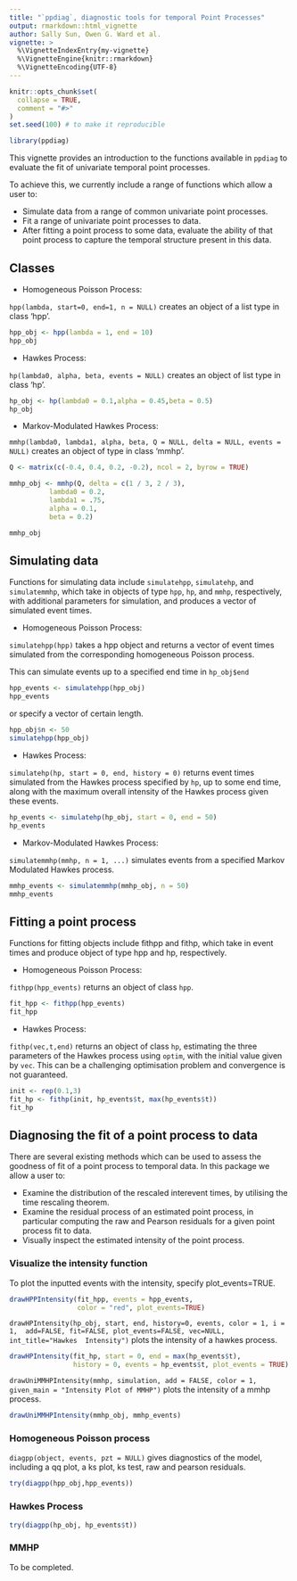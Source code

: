 ```yaml
---
title: "`ppdiag`, diagnostic tools for temporal Point Processes"
output: rmarkdown::html_vignette
author: Sally Sun, Owen G. Ward et al.
vignette: >
  %\VignetteIndexEntry{my-vignette}
  %\VignetteEngine{knitr::rmarkdown}
  %\VignetteEncoding{UTF-8}
---
```


```r
knitr::opts_chunk$set(
  collapse = TRUE,
  comment = "#>"
)
set.seed(100) # to make it reproducible
```

```r
library(ppdiag)
```

This vignette provides an introduction to the functions 
available in `ppdiag` to evaluate the fit of univariate temporal 
point processes.

To achieve this, we currently include a range of functions which allow
a user to:

- Simulate data from a range of common univariate point processes.
- Fit a range of univariate point processes to data.
- After fitting a point process to some data, evaluate the ability of that 
point process to capture the temporal structure present in this data.

## Classes
- Homogeneous Poisson Process: 

`hpp(lambda, start=0, end=1, n = NULL)` creates an object of
a list type in class 'hpp'. 
```r
hpp_obj <- hpp(lambda = 1, end = 10)
hpp_obj
```

- Hawkes Process: 

`hp(lambda0, alpha, beta, events = NULL)` creates an object of list 
type in class 'hp'.
```r
hp_obj <- hp(lambda0 = 0.1,alpha = 0.45,beta = 0.5)
hp_obj
```

- Markov-Modulated Hawkes Process: 

`mmhp(lambda0, lambda1, alpha, beta, Q = NULL, delta = NULL, events = NULL)` 
creates an object of type in class 'mmhp'. 
```r
Q <- matrix(c(-0.4, 0.4, 0.2, -0.2), ncol = 2, byrow = TRUE)

mmhp_obj <- mmhp(Q, delta = c(1 / 3, 2 / 3), 
          lambda0 = 0.2,
          lambda1 = .75,
          alpha = 0.1,
          beta = 0.2)

mmhp_obj

```

## Simulating data
Functions for simulating data include `simulatehpp`, `simulatehp`,
and `simulatemmhp`, which take in objects of type `hpp`, `hp`, and `mmhp`,
respectively, with additional parameters for simulation, and produces a vector
of simulated event times. 

- Homogeneous Poisson Process: 

`simulatehpp(hpp)` takes a hpp object and returns a vector of event times
simulated from the corresponding homogeneous Poisson process.
<!-- In the hpp object, one can either specify n, 
which is expected number of  -->
<!-- events, or end, which is the expected end time of event times. If both 
are  -->
<!-- provided, then the function will automatically simulate n events 
regardless of -->
<!-- the end time specified.  -->

This can simulate events up to a specified end time in `hp_obj$end`
```r
hpp_events <- simulatehpp(hpp_obj)
hpp_events
```
or specify a vector of certain length.
```r
hpp_obj$n <- 50
simulatehpp(hpp_obj)
```

- Hawkes Process: 

`simulatehp(hp, start = 0, end, history = 0)` returns event times
simulated from the Hawkes process specified by `hp`, up to some end
time, along with the maximum overall intensity of the Hawkes process
given these events.
```r
hp_events <- simulatehp(hp_obj, start = 0, end = 50)
hp_events
```

- Markov-Modulated Hawkes Process: 

`simulatemmhp(mmhp, n = 1, ...)` 
simulates events from a specified Markov Modulated Hawkes process. 
```r
mmhp_events <- simulatemmhp(mmhp_obj, n = 50)
mmhp_events
```



## Fitting a point process
Functions for fitting objects include fithpp and fithp, which take in event times and produce object of type hpp and hp, respectively. 

- Homogeneous Poisson Process: 

`fithpp(hpp_events)` returns an object of class `hpp`.

```r
fit_hpp <- fithpp(hpp_events)
fit_hpp
```

- Hawkes Process: 

`fithp(vec,t,end)` returns an object of class `hp`, estimating the
three parameters of the Hawkes process using `optim`, with the initial
value given by `vec`. This can be a challenging optimisation problem
and convergence is not guaranteed.
```r
init <- rep(0.1,3)
fit_hp <- fithp(init, hp_events$t, max(hp_events$t))
fit_hp
```

## Diagnosing the fit of a point process to data

There are several existing methods which can be used to assess the goodness of fit of a point process to temporal data. In this package we allow a user to:

- Examine the distribution of the rescaled interevent times, by utilising the
time rescaling theorem.
- Examine the residual process of an estimated point process, 
in particular computing the raw and Pearson residuals for a given point 
process fit to data.
- Visually inspect the estimated intensity of the point process.

<!-- `drawHPPIntensity(hpp, events = NULL, color = "red",  -->
<!-- plot_events = FALSE, -->
<!-- fit = FALSE, int_title = "Intensity homogeneous Poisson Process")` -->
<!-- plots the intensity of a homogeneous poisson process.  -->

<!-- To plot the simulated events with the intensity, specify plot_events=FALSE.  -->
<!-- ```{r} -->
<!-- drawHPPIntensity(fit_hpp, events = hpp_events, color = "red", -->
<!--                  plot_events = FALSE) -->
<!-- ``` -->


### Visualize the intensity function

To plot the inputted events with the intensity, specify plot_events=TRUE.
```r
drawHPPIntensity(fit_hpp, events = hpp_events,
                 color = "red", plot_events=TRUE)
```


`drawHPIntensity(hp_obj, start, end, history=0, events, color = 1, i = 1, 
add=FALSE, fit=FALSE, plot_events=FALSE, vec=NULL, int_title="Hawkes 
Intensity")`
plots the intensity of a hawkes process.
```r
drawHPIntensity(fit_hp, start = 0, end = max(hp_events$t),
                history = 0, events = hp_events$t, plot_events = TRUE)
```

`drawUniMMHPIntensity(mmhp, simulation, add = FALSE,
color = 1, given_main = "Intensity Plot of MMHP")` plots the intensity of a 
mmhp process. 
```r
drawUniMMHPIntensity(mmhp_obj, mmhp_events)
```



### Homogeneous Poisson process


`diagpp(object, events, pzt = NULL)` gives diagnostics of the model,
including a qq plot, a ks plot, ks test, raw
and pearson residuals. 

```r
try(diagpp(hpp_obj,hpp_events))
```

### Hawkes Process

```r
try(diagpp(hp_obj, hp_events$t))
```


### MMHP
To be completed.
